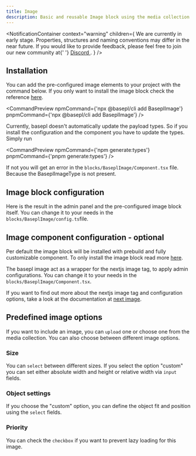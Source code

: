 ```yaml
---
title: Image
description: Basic and reusable Image block using the media collection.
---
```


<NotificationContainer
  context="warning"
  children={
    <span>
      We are currently in early stage. Properties, structures and naming
      conventions may differ in the near future. If you would like to provide
      feedback, please feel free to join our new community at{' '}
      <a href="https://discord.gg/b99KZMW2" target="_blank">
        Discord
      </a>
      .
    </span>
  }
/>

## Installation

You can add the pre-configured image elements to your project with the command below. If you only want to install the image block check the reference [here](/docs/getting-started).

<CommandPreview
  npmCommand={'npx @basepl/cli add BaseplImage'}
  pnpmCommand={'npx @basepl/cli add BaseplImage'}
/>

Currently, basepl doesn't automatically update the payload types. So if you install the configuration and the component you have to update the types.
Simply run

<CommandPreview
  npmCommand={'npm generate:types'}
  pnpmCommand={'pnpm generate:types'}
/>

If not you will get an error in the `blocks/BaseplImage/Component.tsx` file. Because the BaseplImageType is not present.

## Image block configuration

Here is the result in the admin panel and the pre-configured image block itself. You can change it to your needs in the `blocks/BaseplImage/config.ts`file.

<BlockPreview name="BaseplImage" imagePath="image-preview-dark.png" />

## Image component configuration - optional

Per default the image block will be installed with prebuild and fully customizable component. To only install the image block read more [here](/docs/getting-started).

The basepl image act as a wrapper for the nextjs image tag, to apply admin configurations. You can change it to your needs in the `blocks/BaseplImage/Component.tsx`.

<ComponentPreview sampleName="image-default" componentName="BaseplImage" />

If you want to find out more about the nextjs image tag and configuration
options, take a look at the documentation at [next
image](https://nextjs.org/docs/pages/api-reference/components/image).

## Predefined image options

If you want to include an image, you can `upload` one or choose one from the media collection. You can also choose between different image options.

### Size

You can `select` between different sizes. If you select the option "custom" you can set either absolute width and height or relative width via `input` fields.

<Badges label="Size" text="Fill,Custom" />
<Badges label="Absolute width" text="true,false" />
<Badges label="Width" text="absolute/relative value" />
<Badges label="Height" text="absolute value" />

### Object settings

If you choose the "custom" option, you can define the object fit and position using the `select` fields.

<Badges label="Object fit" text="Cover,Contain,Fill" />
<Badges label="Object position" text="Top,Bottom,Left,Right,Center" />

### Priority

You can check the `checkbox` if you want to prevent lazy loading for this image.

<Badges label="Priority" text="true,false" />
